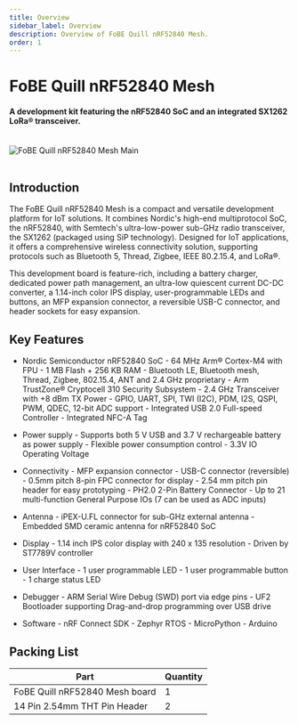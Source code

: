 ```yaml
---
title: Overview
sidebar_label: Overview
description: Overview of FoBE Quill nRF52840 Mesh.
order: 1
---
```


# FoBE Quill nRF52840 Mesh

#### A development kit featuring the nRF52840 SoC and an integrated SX1262 LoRa® transceiver.

<br/>
<div style={{ textAlign: 'center' }}>
  <img src="/img/products/f1101-r1a.main.png" alt="FoBE Quill nRF52840 Mesh Main" style={{ width: '80%', height: 'auto' }} />
</div>
<br/>

## Introduction

The FoBE Quill nRF52840 Mesh is a compact and versatile development platform for IoT solutions. It combines Nordic's high-end multiprotocol SoC, the nRF52840, with Semtech's ultra-low-power sub-GHz radio transceiver, the SX1262 (packaged using SiP technology). Designed for IoT applications, it offers a comprehensive wireless connectivity solution, supporting protocols such as Bluetooth 5, Thread, Zigbee, IEEE 80.2.15.4, and LoRa®.

This development board is feature-rich, including a battery charger, dedicated power path management, an ultra-low quiescent current DC-DC converter, a 1.14-inch color IPS display, user-programmable LEDs and buttons, an MFP expansion connector, a reversible USB-C connector, and header sockets for easy expansion.

## Key Features

* Nordic Semiconductor nRF52840 SoC
        - 64 MHz Arm® Cortex-M4 with FPU
        - 1 MB Flash + 256 KB RAM
        - Bluetooth LE, Bluetooth mesh, Thread, Zigbee, 802.15.4, ANT and 2.4 GHz proprietary
        - Arm TrustZone® Cryptocell 310 Security Subsystem
        - 2.4 GHz Transceiver with +8 dBm TX Power
        - GPIO, UART, SPI, TWI (I2C), PDM, I2S, QSPI, PWM, QDEC, 12-bit ADC support
        - Integrated USB 2.0 Full-speed Controller
        - Integrated NFC-A Tag

* Power supply
        - Supports both 5 V USB and 3.7 V rechargeable battery as power supply
        - Flexible power consumption control
        - 3.3V IO Operating Voltage

* Connectivity
        - MFP expansion connector
        - USB-C connector (reversible)
        - 0.5mm pitch 8-pin FPC connector for display
        - 2.54 mm pitch pin header for easy prototyping
        - PH2.0 2-Pin Battery Connector
        - Up to 21 multi-function General Purpose IOs (7 can be used as ADC inputs)

* Antenna
        - iPEX-U.FL connector for sub-GHz external antenna
        - Embedded SMD ceramic antenna for nRF52840 SoC

* Display
        - 1.14 inch IPS color display with 240 x 135 resolution
        - Driven by ST7789V controller

* User Interface
        - 1 user programmable LED
        - 1 user programmable button
        - 1 charge status LED

* Debugger
        - ARM Serial Wire Debug (SWD) port via edge pins
        - UF2 Bootloader supporting Drag-and-drop programming over USB drive

* Software
        - nRF Connect SDK
        - Zephyr RTOS
        - MicroPython
        - Arduino

## Packing List

|Part                           |Quantity |
|-------------------------------|---------|
|FoBE Quill nRF52840 Mesh board |1        |
|14 Pin 2.54mm THT Pin Header   |2        |